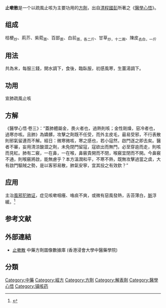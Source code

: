 {{medical}}
{{Infobox Prescription of TCM | 
|name          = 止嗽散
|shortname     = 
|nickname      = 
|origin        = 醫學心悟
|formulation   = [[散劑|散劑]]
|image         = 
|image_caption = 
|TCD1          = [[桔梗|桔梗]]
|dosage1       = 炒，二斤
|TCD2          = [[荊芥|荊芥]]
|dosage2       = 二斤
|TCD3          = [[紫菀|紫菀]]
|dosage3       = 蒸，二斤
|TCD4          = [[百部|百部]]
|dosage4       = 蒸，二斤
|TCD5          = [[白前|白前]]
|dosage5       = 蒸，二斤
|TCD6          = [[甘草|甘草]]
|dosage6       = 炒，十二兩
|TCD7          = [[陳皮|陳皮]]
|dosage7       = [[去白|去白]]，一斤
|function      = 宣肺疏風止咳
|footnotes     = 
}}
'''止嗽散'''是一个以疏風止咳为主要功用的[[方劑|方劑]]，出自[[清朝|清]][[程國彭|程國彭]]所著之《[[醫學心悟|醫學心悟]]》。
==组成==
桔梗<sub>炒</sub>、荊芥、紫菀<sub>蒸</sub>、百部<sub>蒸</sub>、白前<sub>蒸，各二斤</sub>、甘草<sub>炒，十二兩</sub>、陳皮<sub>去白，一斤</sub>
==用法==
共為末，每服三錢，開水調下，食後，臨臥服，初感風寒，生薑湯調下。
==功用==
宣肺疏風止咳

==方解==
《醫學心悟·卷三》：“蓋肺體屬金，畏火者也，過熱則咳；金性剛燥，惡冷者也，過寒亦咳。且肺》為嬌髒，攻擊之劑既不任受，而外主皮毛，最易受邪，不行表散則邪氣留連而不解。經日：微寒微咳，寒之感也，若小寇然，啟門逐之即去矣。醫者不審，妄用清涼酸澀之劑，未免閉門留寇，寇欲出而無門，必至穿逾而走，則咳而見紅。肺有二竅，一在鼻，一在喉，鼻竅貴開而不閉，喉竅宜閉而不開。今鼻竅不通，則喉竅將啟，能無慮乎？本方溫潤和平，不寒不熱，既無攻擊過當之虞，大有啟門驅賊之勢，是以客邪易散，肺氣安寧，宜其投之有效欽？”

==应用==
主治[[風邪犯肺证|風邪犯肺证]]，症见咳嗽咽癢、咯痰不爽，或微有惡風發熱，舌苔薄白，[[脈|脈]]浮緩。<ref>{{cite book |title=方剂学 |author=段富津 主编 |year=1995年6月 |publisher=[[上海科学技术出版社|上海科学技术出版社]] |isbn=978-7-532-33708-8 }}</ref>

==参考文献==
{{wikisource|醫學心悟}}
{{reflist}}


== 外部連結 ==
* [https://sys02.lib.hkbu.edu.hk/cmfid/details.asp?lang=cht&id=F00006	    止嗽散] 中藥方劑圖像數據庫 (香港浸會大學中醫藥學院) {{zh}}{{en}}


==分類==
[[Category:中藥|Category:中藥]]
[[Category:經方|Category:經方]]
[[Category:方劑|Category:方劑]]
[[Category:解表劑|Category:解表劑]]
[[Category:醫學心悟|Category:醫學心悟]]
[[Category:镇咳药|Category:镇咳药]]